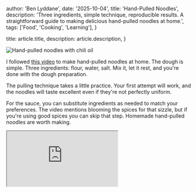 
  author: 'Ben Lyddane',
  date: '2025-10-04',
  title: 'Hand-Pulled Noodles',
  description:
    'Three ingredients, simple technique, reproducible results. A straightforward guide to making delicious hand-pulled noodles at home.',
  tags: ['Food', 'Cooking', 'Learning'],
}

  title: article.title,
  description: article.description,
}


<Image src={noodlesImage} alt="Hand-pulled noodles with chili oil" />

I followed [this video](https://www.youtube.com/watch?v=UBxNd-E2sP0) to make hand-pulled noodles at home. The dough is simple. Three ingredients: flour, water, salt. Mix it, let it rest, and you're done with the dough preparation.

The pulling technique takes a little practice. Your first attempt will work, and the noodles will taste excellent even if they're not perfectly uniform.

For the sauce, you can substitute ingredients as needed to match your preferences. The video mentions blooming the spices for that sizzle, but if you're using good spices you can skip that step. Homemade hand-pulled noodles are worth making.

<div className="relative w-full" style={{ paddingBottom: '56.25%' }}>
  <iframe
    className="absolute top-0 left-0 w-full h-full rounded-lg"
    src="https://www.youtube.com/embed/UBxNd-E2sP0"
    title="Hand-Pulled Noodles Tutorial"
    allow="accelerometer; autoplay; clipboard-write; encrypted-media; gyroscope; picture-in-picture"
    allowFullScreen
  />
</div>
